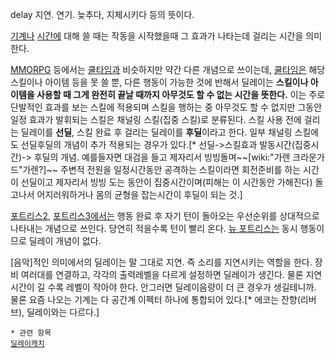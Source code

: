 delay
지연. 연기. 늦추다, 지체시키다 등의 뜻이다.

[[기계]]나 [[시간]]에 대해 쓸 때는 작동을 시작했을때 그 효과가 나타는데 걸리는 시간을 의미한다.

[[MMORPG]] 등에서는 [[쿨타임]]과 비슷하지만 약간 다른 개념으로 쓰이는데, [[쿨타임]]은 해당  스킬이나 아이템 등을 못 쓸 뿐, 다른 행동이 가능한 것에 반해서 딜레이는 '''스킬이나 아이템을 사용할 때 그게 완전히 끝날 때까지 아무것도 할 수 없는 시간을 뜻한다.''' 이는 주로 단발적인 효과를 보는 스킬에 적용되며 스킬을 행하는 중 아무것도 할 수 없지만 그동안 일정 효과가 발휘되는 스킬은 채널링 스킬(집중 스킬)로 분류된다.
스킬 사용 전에 걸리는 딜레이를 '''선딜''', 스킬 완료 후 걸리는 딜레이를 '''후딜'''이라고 한다. 일부 채널링 스킬에도 선딜후딜의 개념이 추가 적용되는 경우가 있다.[* 선딜->스킬효과 발동시간(집중시간)-> 후딜의 개념. 예를들자면 대검을 들고 제자리서 빙빙돌며~~[wiki:"가렌 크라운가드"가렌?]~~ 주변적 전원을 일정시간동안 공격하는 스킬이라면 회전준비를 하는 시간이 선딜이고 제자리서 빙빙 도는 동안이 집중시간이며(피해는 이 시간동안 가해진다) 돌고나서 어지러워하거나 몸의 균형을 잡는시간이 후딜이 되는 것.]

[[포트리스2]], [[포트리스3]]에서는 행동 완료 후 자기 턴이 돌아오는 우선순위를 상대적으로 나타내는 개념으로 쓰인다. 당연히 적을수록 턴이 빨리 온다. [[뉴 포트리스]]는 동시 행동이므로 딜레이 개념이 없다.

[음악]적인 의미에서의 딜레이는 말 그대로 지연. 즉 소리를 지연시키는 역할을 한다. 장비 여러대를 연결하고, 각각의 출력레벨을 다르게 설정하면 딜레이가 생긴다. 물론 지연시간이 길 수록 레벨이 작아야 한다. 안그러면 딜레이음량이 더 큰 경우가 생길테니까. 물론 요즘 나오는 기계는 다 공간계 이펙터 하나에 통합되어 있다.[* 에코는 잔향(리버브), 딜레이와는 다르다.]

 * 관련 항목
 [[딜레이캐치]]
